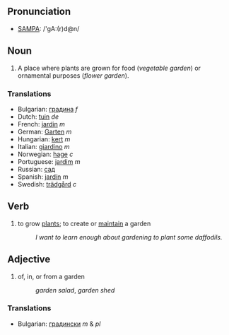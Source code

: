 ==Pronunciation==
*[[w:SAMPA|SAMPA]]: /'gA:(r)d@n/
==Noun==
#A place where plants are grown for food (''vegetable garden'') or ornamental purposes (''flower garden'').

===Translations===
*Bulgarian: [[градина]] ''f''
*Dutch: [[tuin]] ''de''
*French: [[jardin]] ''m''
*German: [[Garten]] ''m''
*Hungarian: [[kert]] ''m''
*Italian: [[giardino]] ''m''
*Norwegian: [[hage]] ''c''
*Portuguese: [[jardim]] ''m''
*Russian: [[сад]]
*Spanish: [[jardín]] ''m''
*Swedish: [[trädgård]] ''c''

==Verb==
#to grow [[plant]]s; to create or [[maintain]] a garden
#:''I want to learn enough about gardening to plant some daffodils.''

==Adjective==
# of, in, or from a garden
#:''garden salad'', ''garden shed''

===Translations===

*Bulgarian: [[градински]] ''m'' & ''pl''